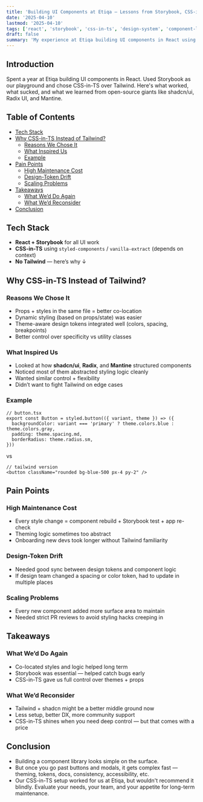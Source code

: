 ```yaml
---
title: 'Building UI Components at Etiqa — Lessons from Storybook, CSS-in-TS, and Why We Didn’t Use Tailwind'
date: '2025-04-10'
lastmod: '2025-04-10'
tags: ['react', 'storybook', 'css-in-ts', 'design-system', 'component-library']
draft: false
summary: 'My experience at Etiqa building UI components in React using Storybook. Why we went with CSS-in-TS instead of Tailwind, what we learned from shadcn, Radix, Mantine — and the hidden overhead nobody talks about.'
---
```


## Introduction

Spent a year at Etiqa building UI components in React. Used Storybook as our playground and chose CSS-in-TS over Tailwind. Here's what worked, what sucked, and what we learned from open-source giants like shadcn/ui, Radix UI, and Mantine.

## Table of Contents

- [Tech Stack](#tech-stack)
- [Why CSS-in-TS Instead of Tailwind?](#why-css-in-ts-instead-of-tailwind)
  - [Reasons We Chose It](#reasons-we-chose-it)
  - [What Inspired Us](#what-inspired-us)
  - [Example](#example)
- [Pain Points](#pain-points)
  - [High Maintenance Cost](#high-maintenance-cost)
  - [Design-Token Drift](#design-token-drift)
  - [Scaling Problems](#scaling-problems)
- [Takeaways](#takeaways)
  - [What We’d Do Again](#what-wed-do-again)
  - [What We’d Reconsider](#what-wed-reconsider)
- [Conclusion](#conclusion)

## Tech Stack

- **React + Storybook** for all UI work
- **CSS-in-TS** using `styled-components` / `vanilla-extract` (depends on context)
- **No Tailwind** — here’s why ↓

## Why CSS-in-TS Instead of Tailwind?

### Reasons We Chose It

- Props + styles in the same file = better co-location
- Dynamic styling (based on props/state) was easier
- Theme-aware design tokens integrated well (colors, spacing, breakpoints)
- Better control over specificity vs utility classes

### What Inspired Us

- Looked at how **shadcn/ui**, **Radix**, and **Mantine** structured components
- Noticed most of them abstracted styling logic cleanly
- Wanted similar control + flexibility
- Didn’t want to fight Tailwind on edge cases

### Example

```tsx
// button.tsx
export const Button = styled.button(({ variant, theme }) => ({
  backgroundColor: variant === 'primary' ? theme.colors.blue : theme.colors.gray,
  padding: theme.spacing.md,
  borderRadius: theme.radius.sm,
}))
```

vs

```tsx
// tailwind version
<button className="rounded bg-blue-500 px-4 py-2" />
```

## Pain Points

### High Maintenance Cost

- Every style change = component rebuild + Storybook test + app re-check
- Theming logic sometimes too abstract
- Onboarding new devs took longer without Tailwind familiarity

### Design-Token Drift

- Needed good sync between design tokens and component logic
- If design team changed a spacing or color token, had to update in multiple places

### Scaling Problems

- Every new component added more surface area to maintain
- Needed strict PR reviews to avoid styling hacks creeping in

## Takeaways

### What We’d Do Again

- Co-located styles and logic helped long term
- Storybook was essential — helped catch bugs early
- CSS-in-TS gave us full control over themes + props

### What We’d Reconsider

- Tailwind + shadcn might be a better middle ground now
- Less setup, better DX, more community support
- CSS-in-TS shines when you need deep control — but that comes with a price

## Conclusion

- Building a component library looks simple on the surface.
- But once you go past buttons and modals, it gets complex fast — theming, tokens, docs, consistency, accessibility, etc.
- Our CSS-in-TS setup worked for us at Etiqa, but wouldn't recommend it blindly. Evaluate your needs, your team, and your appetite for long-term maintenance.
